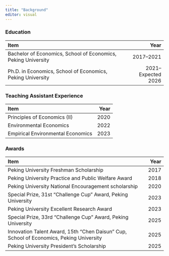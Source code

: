 ```yaml
---
title: "Background"
editor: visual
---
```




### Education
| Item                                                      | Year                |
|:----------------------------------------------------------|--------------------:|
| Bachelor of Economics, School of Economics, Peking University | 2017–2021           |
| Ph.D. in Economics, School of Economics, Peking University    | 2021–Expected 2026  |

### Teaching Assistant Experience
| Item                                 | Year |
|:-------------------------------------|-----:|
| Principles of Economics (II)         | 2020 |
| Environmental Economics              | 2022 |
| Empirical Environmental Economics    | 2023 |

### Awards
| Item                                                                 | Year |
|:--------------------------------------------------------------------|-----:|
| Peking University Freshman Scholarship                              | 2017 |
| Peking University Practice and Public Welfare Award                 | 2018 |
| Peking University National Encouragement scholarship                      | 2020 |
| Special Prize, 31st "Challenge Cup" Award, Peking University | 2023 |
| Peking University Excellent Research Award                          | 2023 |
| Special Prize, 33rd "Challenge Cup" Award, Peking University | 2025 |
| Innovation Talent Award, 15th "Chen Daisun" Cup, School of Economics, Peking University     | 2025 |
| Peking University President's Scholarship                           | 2025 |



